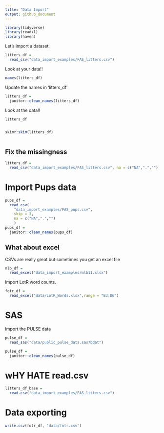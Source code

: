 ```yaml
---
title: "Data Import"
output: github_document
---
```


```r
library(tidyverse)
library(readxl)
library(haven)
```

Let's import a dataset.

```r
litters_df = 
  read_csv("data_import_examples/FAS_litters.csv")

```
Look at your data!!

```r
names(litters_df)
```

Update the names in 'litters_df'

```r
litters_df = 
  janitor::clean_names(litters_df)
```

Look at the data!!

```r
litters_df



```

```r
skimr:skim(litters_df)



```

## Fix the missingness

```r
litters_df = 
  read_csv("data_import_examples/FAS_litters.csv", na = c("NA",".",""))


```

# Import Pups data

```r
pups_df = 
  read_csv(
    "data_import_examples/FAS_pups.csv",
    skip = 3,
    na = c("NA",".","")
    )
pups_df = 
  janitor::clean_names(pups_df)


```
## What about excel

CSVs are really great but sometimes you get an excel file
```r
mlb_df = 
  read_excel("data_import_examples/mlb11.xlsx")


```

Import LotR word counts.

```r
fotr_df = 
  read_excel("data/LotR_Words.xlsx",range = "B3:D6")
```


# SAS

Import the PULSE data

```r
pulse_df = 
  read_sas("data/public_pulse_data.sas7bdat")

pulse_df = 
  janitor::clean_names(pulse_df)


```

# wHY HATE read.csv

```r
litters_df_base = 
  read.csv("data_import_examples/FAS_litters.csv")
```

# Data exporting

```r
write.csv(fotr_df, "data/fotr.csv")


```

